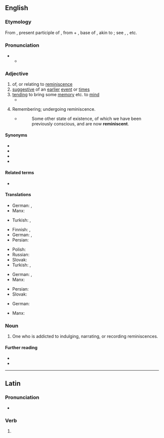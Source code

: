 ==English==

===Etymology===
From {{der|en|la|reminīscēns}}, present participle of {{m|la|reminīscor|t=remember}}, from {{m|la|re-|t=again}} + {{m|la|min-}}, base of {{m|la|meminisse|me-min-isse|t=to remember, think over}}, akin to {{m|la|mens|t=mind}}; see {{m|en|mental}}, {{m|en|mind}}, etc.

===Pronunciation===
* {{IPA|en|/ˌɹɛməˈnɪsnt/}}
** {{audio|en|LL-Q1860 (eng)-Vealhurl-reminiscent.wav|Audio (UK)}}

===Adjective===
{{en-adj}}

# of, or relating to [[reminiscence]]
# [[suggestive]] of an [[earlier]] [[event]] or [[time]]s
# [[tending]] to bring some [[memory]] etc. to [[mind]] {{qual|followed by {{m|en|of}}}}
#* {{RQ:Schuster Hepaticae|volume=V|page=4-5|text=The epidermal cells of the capsule wall of ''Jubulopsis'', with nodose "trigones" at the angles, are very '''reminiscent''' of what one finds in ''Frullania'' spp.}}
#: {{ux|en|That painting is very '''reminiscent''' of Picasso's later work.}}
# Remembering; undergoing reminiscence.
#* {{RQ:Hamilton Metaphysics and Logic}}
#*: Some other state of existence, of which we have been previously conscious, and are now '''reminiscent'''.

====Synonyms====
* {{l|en|evocative}}
* {{l|en|redolent}}
* {{l|en|remindful}}
* {{l|en|resonant}}

====Related terms====
* {{l|en|reminiscence}}

====Translations====
{{trans-top|of, or relating to reminiscence}}
* German: {{t|de|reminiszent}}, {{t+|de|erinnernd}}
* Manx: {{t|gv|aachooineeagh}}
{{trans-mid}}
* Turkish: {{t|tr|andıran}}, {{t|tr|hatırlatan}}
{{trans-bottom}}

{{trans-top|suggestive of an earlier event or times}}
* Finnish: {{t+|fi|muistuttava}}, {{t+|fi|samankaltainen}}
* German: {{t+|de|erinnernd}}, {{t+|de|wachrufend}}
* Persian: {{t+|fa|یادآور|tr=yâd-âvar}}
{{trans-mid}}
* Polish: {{t|pl|przypominający}}
* Russian: {{t+|ru|напоминать|alt=напомина́ющий}}
* Slovak: {{t|sk|pripomínajúci}}
* Turkish: {{t|tr|anımsatan}}, {{t|tr|hatırlatan}}
{{trans-bottom}}

{{trans-top|tending to bring some memory etc. to mind}}
* German: {{t+|de|erinnernd}}, {{t|de|Erinnerungen hervorrufend}}
* Manx: {{t|gv|aachooineeagh}}
{{trans-mid}}
* Persian: {{t+|fa|یادآور|tr=yâd-âvar}}
* Slovak: {{t|sk|pripomínajúci}}
{{trans-bottom}}

{{trans-top|remembering; undergoing reminiscence}}
* German: {{t+|de|erinnernd}}
{{trans-mid}}
* Manx: {{t|gv|aachooineeagh}}
{{trans-bottom}}

===Noun===
{{en-noun}}

# One who is addicted to indulging, narrating, or recording reminiscences.

====Further reading====
* {{R:Webster 1913}}
* {{R:Century 1911}}

----

==Latin==

===Pronunciation===
* {{la-IPA|reminīscent}}

===Verb===
{{la-verb-form|reminīscent}}

# {{inflection of|la|reminīscō||3|p|fut|act|ind}}